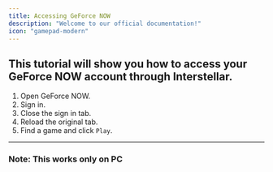 ```yaml
---
title: Accessing GeForce NOW
description: "Welcome to our official documentation!"
icon: "gamepad-modern"
---
```

This tutorial will show you how to access your GeForce NOW account through Interstellar.
---
1. Open GeForce NOW.
2. Sign in.
3. Close the sign in tab.
4. Reload the original tab.
5. Find a game and click `Play`.
---
### Note: This works only on PC
